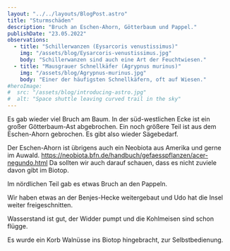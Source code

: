 ```yaml
---
layout: "../../layouts/BlogPost.astro"
title: "Sturmschäden"
description: "Bruch an Eschen-Ahorn, Götterbaum und Pappel."
publishDate: "23.05.2022"
observations:
  - title: "Schillerwanzen (Eysarcoris venustissimus)"
    img: "/assets/blog/Eysarcoris-venustissimus.jpg"
    body: "Schillerwanzen sind auch eine Art der Feuchtwiesen."
  - title: "Mausgrauer Schnellkäfer (Agrypnus murinus)"
    img: "/assets/blog/Agrypnus-murinus.jpg"
    body: "Einer der häufigsten Schnellkäfern, oft auf Wiesen."
#heroImage:
#  src: "/assets/blog/introducing-astro.jpg"
#  alt: "Space shuttle leaving curved trail in the sky"
---
```



Es gab wieder viel Bruch am Baum.
In der süd-westlichen Ecke ist ein großer Götterbaum-Ast abgebrochen.
Ein noch größere Teil ist aus dem Eschen-Ahorn gebrochen.
Es gibt also wieder Sägebedarf.

Der Eschen-Ahorn ist übrigens auch ein Neobiota aus Amerika und gerne im Auwald.
https://neobiota.bfn.de/handbuch/gefaesspflanzen/acer-negundo.html
Da sollten wir auch darauf schauen, dass es nicht zuviele davon gibt im Biotop.

Im nördlichen Teil gab es etwas Bruch an den Pappeln.

Wir haben etwas an der Benjes-Hecke weitergebaut und Udo hat die Insel weiter freigeschnitten.

Wasserstand ist gut, der Widder pumpt und die Kohlmeisen sind schon flügge.

Es wurde ein Korb Walnüsse ins Biotop hingebracht, zur Selbstbedienung.

<Cards observations={frontmatter.observations} />

